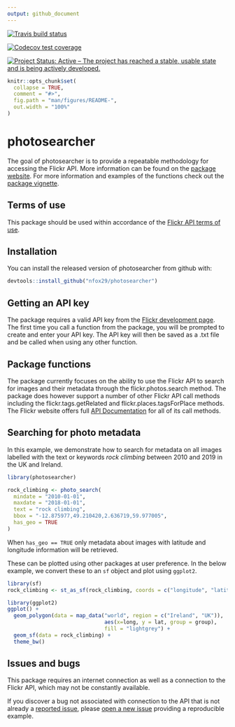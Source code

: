 ```yaml
---
output: github_document
---
```

[![Travis build status](https://travis-ci.org/nfox29/photosearcher.svg?branch=master)](https://travis-ci.org/nfox29/photosearcher)

[![Codecov test coverage](https://codecov.io/gh/nfox29/photosearcher/branch/master/graph/badge.svg)](https://codecov.io/gh/nfox29/photosearcher?branch=master)

[![Project Status: Active – The project has reached a stable, usable state and is being actively developed.](https://www.repostatus.org/badges/latest/active.svg)](https://www.repostatus.org/#active)

<!-- README.md is generated from README.Rmd. Please edit that file -->

```r
knitr::opts_chunk$set(
  collapse = TRUE,
  comment = "#>",
  fig.path = "man/figures/README-",
  out.width = "100%"
)
```

# photosearcher

The goal of photosearcher is to provide a repeatable methodology for accessing the Flickr API. More information can be found on the [package website](https://nfox29.github.io/photosearcher/). For more information and examples of the functions check out the [package vignette](https://nfox29.github.io/photosearcher/articles/photosearcher.html).

## Terms of use

This package should be used within accordance of the [Flickr API terms of use](https://www.flickr.com/help/terms/api).

## Installation

You can install the released version of photosearcher from github with:

``` r
devtools::install_github("nfox29/photosearcher")
```

## Getting an API key

The package requires a valid API key from the [Flickr development page](https://www.flickr.com/services/apps/create/). The first time you call a function from the package, you will be prompted to create and enter your API key. The API key will then be saved as a .txt file and be called when using any other function.

## Package functions

The package currently focuses on the ability to use the Flickr API to search for images and their metadata through the flickr.photos.search method. The package does however support a number of other Flickr API call methods including the flickr.tags.getRelated and flickr.places.tagsForPlace methods. The Flickr website offers full [API Documentation](https://www.flickr.com/services/api/) for all of its call methods.

## Searching for photo metadata

In this example, we demonstrate how to search for metadata on all images labelled with the text or keywords *rock climbing* between 2010 and 2019 in the UK and Ireland. 

```r
library(photosearcher)

rock_climbing <- photo_search(
  mindate = "2010-01-01",
  maxdate = "2018-01-01",
  text = "rock climbing",
  bbox = "-12.875977,49.210420,2.636719,59.977005",
  has_geo = TRUE
)  
```

When `has_geo == TRUE` only metadata about images with latitude and longitude information will be retrieved. 

These can be plotted using other packages at user preference. In the below example, we convert these to an `sf` object and plot using `ggplot2`. 

```r
library(sf)
rock_climbing <- st_as_sf(rock_climbing, coords = c("longitude", "latitude"))

library(ggplot2)
ggplot() +
  geom_polygon(data = map_data("world", region = c("Ireland", "UK")), 
                               aes(x=long, y = lat, group = group),
                               fill = "lightgrey") + 
  geom_sf(data = rock_climbing) + 
  theme_bw()
```


## Issues and bugs

This package requires an internet connection as well as a connection to the Flickr API, which may not be constantly available. 

If you discover a bug not associated with connection to the API that is not already a [reported issue](https://github.com/nfox29/photosearcher/issues), please [open a new issue](https://github.com/nfox29/photosearcher/issues/new) providing a reproducible example.
